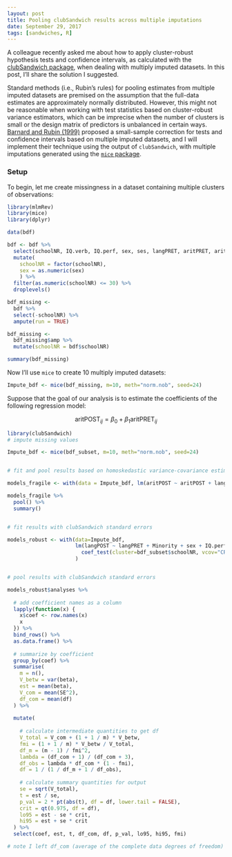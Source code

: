 ```yaml
---
layout: post
title: Pooling clubSandwich results across multiple imputations
date: September 29, 2017
tags: [sandwiches, R]
---
```


A colleague recently asked me about how to apply cluster-robust hypothesis tests and confidence intervals, as calculated with the [clubSandwich package](https://CRAN.R-project.org/package=clubSandwich), when dealing with multiply imputed datasets. In this post, I'll share the solution I suggested.

Standard methods (i.e., Rubin's rules) for pooling estimates from multiple imputed datasets are premised on the assumption that the full-data estimates are approximately normally distributed. However, this might not be reasonable when working with test statistics based on cluster-robust variance estimators, which can be imprecise when the number of clusters is small or the design matrix of predictors is unbalanced in certain ways. [Barnard and Rubin (1999)](https://doi.org/10.1093/biomet/86.4.948) proposed a small-sample correction for tests and confidence intervals based on multiple imputed datasets, and I will implement their technique using the output of `clubSandwich`, with multiple imputations generated using the [`mice` package](https://cran.r-project.org/package=mice). 

### Setup

To begin, let me create missingness in a dataset containing multiple clusters of observations:

```r
library(mlmRev)
library(mice)
library(dplyr)

data(bdf)

bdf <- bdf %>%
  select(schoolNR, IQ.verb, IQ.perf, sex, ses, langPRET, aritPRET, aritPOST) %>%
  mutate(
    schoolNR = factor(schoolNR),
    sex = as.numeric(sex)
    ) %>%
  filter(as.numeric(schoolNR) <= 30) %>%
  droplevels()

bdf_missing <- 
  bdf %>% 
  select(-schoolNR) %>%
  ampute(run = TRUE)

bdf_missing <- 
  bdf_missing$amp %>%
  mutate(schoolNR = bdf$schoolNR)

summary(bdf_missing)
```

Now I'll use `mice` to create 10 multiply imputed datasets:

```r
Impute_bdf <- mice(bdf_missing, m=10, meth="norm.nob", seed=24)
```

Suppose that the goal of our analysis is to estimate the coefficients of the following regression model:

$$
\text{aritPOST}_{ij} = \beta_0 + \beta_1 \text{aritPRET}_{ij}
$$

```r
library(clubSandwich)
# impute missing values

Impute_bdf <- mice(bdf_subset, m=10, meth="norm.nob", seed=24)


# fit and pool results based on homoskedastic variance-covariance estimates

models_fragile <- with(data = Impute_bdf, lm(aritPOST ~ aritPOST + langPRET + sex + ses + IQ.perf + IQ.verb))

models_fragile %>%
  pool() %>%
  summary()


# fit results with clubSandwich standard errors

models_robust <- with(data=Impute_bdf, 
                      lm(langPOST ~ langPRET + Minority + sex + IQ.perf + IQ.verb) %>% 
                        coef_test(cluster=bdf_subset$schoolNR, vcov="CR2", test="Satterthwaite")
                      ) 


# pool results with clubSandwich standard errors

models_robust$analyses %>%
  
  # add coefficient names as a column
  lapply(function(x) {
    x$coef <- row.names(x)
    x
  }) %>%
  bind_rows() %>%
  as.data.frame() %>%
  
  # summarize by coefficient
  group_by(coef) %>%
  summarise(
    m = n(),
    V_betw = var(beta),
    est = mean(beta),
    V_com = mean(SE^2),
    df_com = mean(df)
  ) %>%
  
  mutate(
    
    # calculate intermediate quantities to get df
    V_total = V_com + (1 + 1 / m) * V_betw,
    fmi = (1 + 1 / m) * V_betw / V_total,
    df_m = (m - 1) / fmi^2,
    lambda = (df_com + 1) / (df_com + 3),
    df_obs = lambda * df_com * (1 - fmi),
    df = 1 / (1 / df_m + 1 / df_obs),
    
    # calculate summary quantities for output
    se = sqrt(V_total),
    t = est / se,
    p_val = 2 * pt(abs(t), df = df, lower.tail = FALSE),
    crit = qt(0.975, df = df),
    lo95 = est - se * crit,
    hi95 = est + se * crit
  ) %>%
  select(coef, est, t, df_com, df, p_val, lo95, hi95, fmi)

# note I left df_com (average of the complete data degrees of freedom) in there for comparison purposes
```

